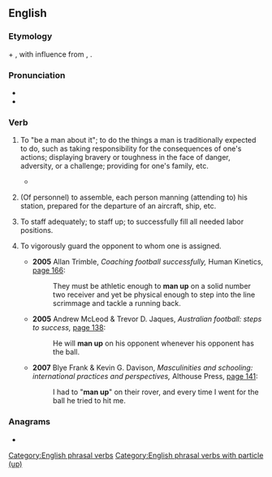 ==English==

===Etymology===
{{m|en|man}} + {{m|en|up}}, with influence from {{m|en|own up}}, {{m|en|buck up}}.

===Pronunciation===
* {{IPA|en|/mæn ˈʌp/}}
* {{audio|en|En-au-man up.ogg|Audio (AU)}}

===Verb===
{{en-verb|*}}

# {{lb|en|idiomatic}} To "be a man about it"; to do the things a man is traditionally expected to do, such as taking responsibility for the consequences of one's actions; displaying bravery or toughness in the face of danger, adversity, or a challenge; providing for one's family, etc. {{qualifier|Compare {{m|en|man||brace oneself, steel oneself}}.}}
#: {{syn|en|boss up|person up|q2=humorous}}
#: {{ux|en|I was wondering when he would '''man up''' and marry that girl he knocked up.}}
#: {{ux|en|You need to '''man up''' and confront your boss about her behavior.}}
#: {{ux|en|Hey son, '''man up''', okay? There will be time for tears later.}}
#* {{quote-web|en|url=https://www.theguardian.com/commentisfree/2022/jan/11/britain-boris-johnson-lockdown-gathering-public|title=Who’s really leading Britain – Boris Johnson or the crazy-face emoji?|author=Marina Hyde|date=2022-01-11|work=The Guardian|passage=Or do you also have to wait for some veteran civil servant to tell you whether or not you put your pants on the right way round this morning? Honestly mate, just '''MAN UP'''.}}
# {{lb|en|military}} (Of personnel) to assemble, each person manning (attending to) his station, prepared for the departure of an aircraft, ship, etc. {{qualifier|Compare {{m|en|man||supply with staff; take up position to operate}}.}}
# {{lb|en|of other personnel}} To staff adequately; to staff up; to successfully fill all needed labor positions. {{qualifier|Compare {{m|en|man||supply with staff}}.}}
# {{lb|en|sports}} To vigorously guard the opponent to whom one is assigned.
#* '''2005''' Allan Trimble, ''Coaching football successfully,'' Human Kinetics, [https://books.google.com/books?id=dmQiV1QzQmYC&pg=PA183&dq=football+%22man+up%22&hl=en&ei=qkktTfeSFoOucKO_tNoH&sa=X&oi=book_result&ct=result&resnum=7&ved=0CEYQ6AEwBg#v=snippet&q=%22man%20up%20on%22&f=false page 166]:
#*: They must be athletic enough to '''man up''' on a solid number two receiver and yet be physical enough to step into the line scrimmage and tackle a running back.
#* '''2005''' Andrew McLeod & Trevor D. Jaques, ''Australian football: steps to success,'' [https://books.google.com/books?id=av8cdbCw2G8C&pg=PA138&dq=football+%22man+up+on%22&hl=en&ei=90ktTaOwEcWycLPxpZsI&sa=X&oi=book_result&ct=result&resnum=4&ved=0CDsQ6AEwAw#v=onepage&q=man%20up%20on&f=false page 138]:
#*: He will '''man up''' on his opponent whenever his opponent has the ball.
#* '''2007''' Blye Frank & Kevin G. Davison, ''Masculinities and schooling: international practices and perspectives,'' Althouse Press, [https://books.google.com/books?ei=KkotTYueI8nzcauHwLwI&ct=result&id=wysoAQAAIAAJ&dq=football+%22man+up+on%22&q=%22man+up%22#search_anchor page 141]:
#*: I had to "'''man up'''" on their rover, and every time I went for the ball he tried to hit me.

===Anagrams===
* {{anagrams|en|a=amnpu|umpan|unmap|upman}}

[[Category:English phrasal verbs]]
[[Category:English phrasal verbs with particle (up)]]